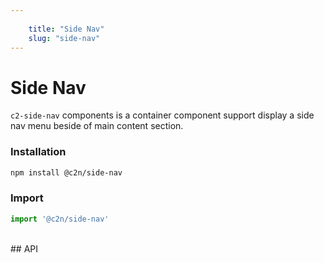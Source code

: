 ```yaml
---
    
    title: "Side Nav"
    slug: "side-nav"
---
```




# Side Nav

`c2-side-nav` components is a container component support display a side nav menu beside of main content section.

### Installation

```bash tag=CodeBlock
npm install @c2n/side-nav
```

### Import

```typescript tag=CodeBlock
import '@c2n/side-nav'
```

<br />
## API

<ApiTable componentTag="c2-side-nav"></ApiTable>
